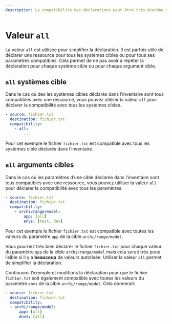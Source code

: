 ```yaml
---
description: La compatibilité des déclarations peut être très étendue et les exposer à tous les cibles ou aux cibles d'arguments compatibles.
---
```


# Valeur `all`

La valeur `all` est utilisée pour simplifier la déclaration. Il est parfois utile de déclarer une ressource pour tous les systèmes cibles ou pour tous ses paramètres compatibles. Cela permet de ne pas avoir à répéter la déclaration pour chaque système cible ou pour chaque argument cible.

## `all` systèmes cible

Dans le cas où des les systèmes cibles déclarés dans l’inventaire sont tous compatibles avec une ressource, vous pouvez utiliser la valeur `all` pour déclarer la compatibilité avec tous les systèmes cibles.

<FileTree>
  <FileTree.Folder name="playbook" defaultOpen>
    <FileTree.Folder name=".git">
        <FileTree.File name="..." />
    </FileTree.Folder>
    <FileTree.Folder name=".aiop">
        <FileTree.File name="inventory_config.yml" />
        <FileTree.File name="inventory.yml" />
        <FileTree.File name="playbook.yml" />
    </FileTree.Folder>
    <FileTree.Folder name="ressources" defaultOpen>
        <FileTree.File name=".aml" />
        <FileTree.File name="fichier.txt" />
    </FileTree.Folder>
  </FileTree.Folder>
</FileTree>

```yaml {4} filename="ressources/.aml" /all/
- source: fichier.txt
  destination: fichier.txt
  compatibility:
    - all:
        ...
```

Pour cet exemple le fichier `fichier.txt` est compatible avec tous les systèmes cible déclarés dans l’inventaire.

## `all` arguments cibles

Dans le cas où les paramètres d’une cible déclarée dans l’inventaire sont tous compatibles avec une ressource, vous pouvez utiliser la valeur `all` pour déclarer la compatibilité avec tous les paramètres.

<FileTree>
  <FileTree.Folder name="playbook" defaultOpen>
    <FileTree.Folder name=".git">
        <FileTree.File name="..." />
    </FileTree.Folder>
    <FileTree.Folder name=".aiop">
        <FileTree.File name="inventory_config.yml" />
        <FileTree.File name="inventory.yml" />
        <FileTree.File name="playbook.yml" />
    </FileTree.Folder>
    <FileTree.Folder name="ressources" defaultOpen>
        <FileTree.File name=".aml" />
        <FileTree.File name="fichier.txt" />
    </FileTree.Folder>
  </FileTree.Folder>
</FileTree>

```yaml {5} filename="ressources/.aml" /all/
- source: fichier.txt
  destination: fichier.txt
  compatibility:
    - archi/range/model:
        app: [all]
        envs: [test, dev]
```
Pour cet exemple le fichier `fichier.txt` est compatible avec toutes les valeurs du paramètre `app` de la cible `archi/range/model`.

Vous pourriez très bien déclarer le fichier `fichier.txt` pour chaque valeur du paramètre `app` de la cible `archi/range/model` mais cela serait très peux lisible si il y a **beaucoup** de valeurs autorisée. Utiliser la valeur `all` permet de simplifier la déclaration.

Continuons l’exemple et modifions la déclaration pour que le fichier `fichier.txt` soit également compatible avec toutes les valeurs du paramètre `envs` de la cible `archi/range/model`. Cela donnerait:

```yaml {5-6} filename="ressources/.aml" /all/
- source: fichier.txt
  destination: fichier.txt
  compatibility:
  - archi/range/model:
      app: [all]
      envs: [all]
```